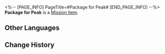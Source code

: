<%-- [PAGE_INFO]
PageTitle=#Package for Peak#
[END_PAGE_INFO] --%>
{{Item Infobox
|id          = 140146
|image       = Item Package for Peak.png{{subst:void|<!--$UPLOAD:<<SpriteOutput/ItemFigures/140082.png>-<Item Package for Peak.png>-<Item Icons>>-->}}
|type        = Mission Item
|invCategory = Missions
|rarity      = 3
|effect      = 
|description = A package not delivered by Wildfire in time. Peak is its intended recipient.
}}
'''Package for Peak''' is a [[Mission Item]].

==Other Languages==
{{Other Languages
|en   = Package for Peak
|zhs  = 署名匹克的包裹
|zht  = 給匹克的包裹
|ja   = ピークの荷物
|ko   = 피크의 이름이 적힌 택배
|es   = Paquete para Peak
|fr   = Colis pour Peak
|ru   = Посылка для Пика
|th   = พัสดุที่จ่าหน้าถึง Peak
|vi   = Túi Đồ Ký Tên Peak
|de   = Paket für Peak
|id   = Paket untuk Peak
|pt   = Pacote para Peak
}}

==Change History==
{{Change History|1.0}}
